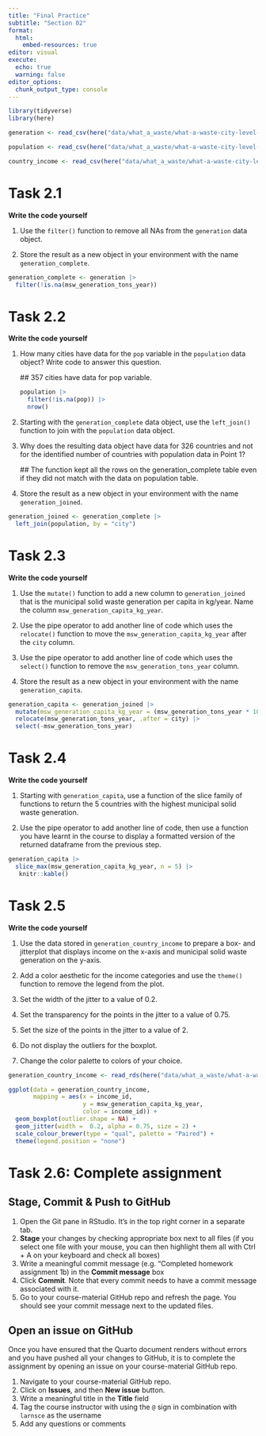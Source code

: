 ```yaml
---
title: "Final Practice"
subtitle: "Section 02"
format:
  html:
    embed-resources: true
editor: visual
execute: 
  echo: true
  warning: false
editor_options: 
  chunk_output_type: console
---
```


```r
library(tidyverse)
library(here)
```

```r
generation <- read_csv(here("data/what_a_waste/what-a-waste-city-level-data-generation.csv"))

population <- read_csv(here("data/what_a_waste/what-a-waste-city-level-data-population.csv"))

country_income <- read_csv(here("data/what_a_waste/what-a-waste-city-level-data-country-income.csv"))
```

# Task 2.1

**Write the code yourself**

1.  Use the `filter()` function to remove all NAs from the `generation` data object.

2.  Store the result as a new object in your environment with the name `generation_complete`.

```r
generation_complete <- generation |>
  filter(!is.na(msw_generation_tons_year))
```

# Task 2.2

**Write the code yourself**

1.  How many cities have data for the `pop` variable in the `population` data object? Write code to answer this question.

    \## 357 cities have data for pop variable.

    ```r
    population |> 
      filter(!is.na(pop)) |>
      nrow()
    ```

2.  Starting with the `generation_complete` data object, use the `left_join()` function to join with the `population` data object.

3.  Why does the resulting data object have data for 326 countries and not for the identified number of countries with population data in Point 1?

    \## The function kept all the rows on the generation_complete table even if they did not match with the data on population table.

4.  Store the result as a new object in your environment with the name `generation_joined`.

```r
generation_joined <- generation_complete |>
  left_join(population, by = "city")
```

# Task 2.3

**Write the code yourself**

1.  Use the `mutate()` function to add a new column to `generation_joined` that is the municipal solid waste generation per capita in kg/year. Name the column `msw_generation_capita_kg_year`.

2.  Use the pipe operator to add another line of code which uses the `relocate()` function to move the `msw_generation_capita_kg_year` after the `city` column.

3.  Use the pipe operator to add another line of code which uses the `select()` function to remove the `msw_generation_tons_year` column.

4.  Store the result as a new object in your environment with the name `generation_capita`.

```r
generation_capita <- generation_joined |>
  mutate(msw_generation_capita_kg_year = (msw_generation_tons_year * 1000) / pop) |>
  relocate(msw_generation_tons_year, .after = city) |>
  select(-msw_generation_tons_year)
```

# Task 2.4

**Write the code yourself**

1.  Starting with `generation_capita`, use a function of the slice family of functions to return the 5 countries with the highest municipal solid waste generation.

2.  Use the pipe operator to add another line of code, then use a function you have learnt in the course to display a formatted version of the returned dataframe from the previous step.

```r
generation_capita |>
  slice_max(msw_generation_capita_kg_year, n = 5) |>
   knitr::kable()
```

# Task 2.5

**Write the code yourself**

1.  Use the data stored in `generation_country_income` to prepare a box- and jitterplot that displays income on the x-axis and municipal solid waste generation on the y-axis.

2.  Add a color aesthetic for the income categories and use the `theme()` function to remove the legend from the plot.

3.  Set the width of the jitter to a value of 0.2.

4.  Set the transparency for the points in the jitter to a value of 0.75.

5.  Set the size of the points in the jitter to a value of 2.

6.  Do not display the outliers for the boxplot.

7.  Change the color palette to colors of your choice.

```r

generation_country_income <- read_rds(here("data/what_a_waste/what-a-waste-city-level-data-country-income.rds"))

ggplot(data = generation_country_income,
       mapping = aes(x = income_id, 
                     y = msw_generation_capita_kg_year, 
                     color = income_id)) + 
  geom_boxplot(outlier.shape = NA) + 
  geom_jitter(width =  0.2, alpha = 0.75, size = 2) + 
  scale_colour_brewer(type = "qual", palette = "Paired") + 
  theme(legend.position = "none") 


```

# Task 2.6: Complete assignment

## Stage, Commit & Push to GitHub

1.  Open the Git pane in RStudio. It's in the top right corner in a separate tab.
2.  **Stage** your changes by checking appropriate box next to all files (if you select one file with your mouse, you can then highlight them all with Ctrl + A on your keyboard and check all boxes)
3.  Write a meaningful commit message (e.g. "Completed homework assignment 1b) in the **Commit message** box
4.  Click **Commit**. Note that every commit needs to have a commit message associated with it.
5.  Go to your course-material GitHub repo and refresh the page. You should see your commit message next to the updated files.

## Open an issue on GitHub

Once you have ensured that the Quarto document renders without errors and you have pushed all your changes to GitHub, it is to complete the assignment by opening an issue on your course-material GitHub repo.

1.  Navigate to your course-material GitHub repo.
2.  Click on **Issues**, and then **New issue** button.
3.  Write a meaningful title in the **Title** field
4.  Tag the course instructor with using the `@` sign in combination with `larnsce` as the username
5.  Add any questions or comments
